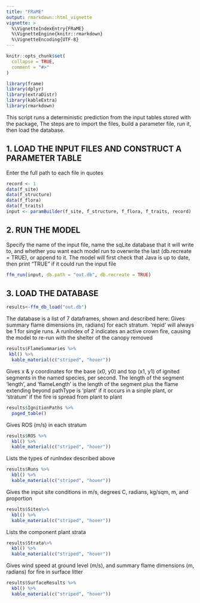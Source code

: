```yaml
---
title: "FRaME"
output: rmarkdown::html_vignette
vignette: >
  %\VignetteIndexEntry{FRaME}
  %\VignetteEngine{knitr::rmarkdown}
  %\VignetteEncoding{UTF-8}
---
```


```r
knitr::opts_chunk$set(
  collapse = TRUE,
  comment = "#>"
)
```

```r
library(frame)
library(dplyr)
library(extraDistr)
library(kableExtra)
library(rmarkdown)
```


This script runs a deterministic prediction from the input tables stored with the package,
The steps are to import the files, build a parameter file, run it, then load the database.

## 1. LOAD THE INPUT FILES AND CONSTRUCT A PARAMETER TABLE
Enter the full path to each file in quotes

```r
record <- 1
data(f_site)
data(f_structure)
data(f_flora)
data(f_traits)
input <- paramBuilder(f_site, f_structure, f_flora, f_traits, record)


```


## 2. RUN THE MODEL
Specify the name of the input file, name the sqLite database that it will write to, and whether you want each model run to overwrite the last (db.recreate = TRUE), or append to it. The model will first check that Java is up to date, then print "TRUE" if it could run the input file



```r
ffm_run(input, db.path = "out.db", db.recreate = TRUE)
```





## 3. LOAD THE DATABASE

```r
results<-ffm_db_load("out.db")
```



The database is a list of 7 dataframes, shown and described here: 
Gives summary flame dimensions (m, radians) for each stratum. 'repid' will always be 1 for single runs. A runIndex of 2 indicates an active crown fire, causing the model to re-run with the shelter of the canopy removed
```r
results$FlameSummaries %>%
 kbl() %>% 
  kable_material(c("striped", "hover"))
```
  
Gives x & y coordinates for the base (x0, y0) and top (x1, y1) of ignited segments in the named species, per second. The length of the segment 'length', and 'flameLength' is the length of the segment plus the flame extending beyond pathType is 'plant' if it occurs in a sinple plant, or 'stratum' if the fire is spread from plant to plant


```r
results$IgnitionPaths %>% 
  paged_table()
```



Gives ROS (m/s) in each stratum
```r
results$ROS %>% 
  kbl() %>% 
  kable_material(c("striped", "hover"))
```

Lists the types of runIndex described above


```r
results$Runs %>% 
  kbl() %>% 
  kable_material(c("striped", "hover"))
```



Gives the input site conditions in m/s, degrees C, radians, kg/sqm, m, and proportion

```r
results$Sites%>% 
  kbl() %>% 
  kable_material(c("striped", "hover"))
```


Lists the component plant strata

```r
results$Strata%>% 
  kbl() %>% 
  kable_material(c("striped", "hover"))
```

Gives wind speed at ground level (m/s), and summary flame dimensions (m, radians) for fire in surface litter

```r

results$SurfaceResults %>% 
  kbl() %>% 
  kable_material(c("striped", "hover"))

```








